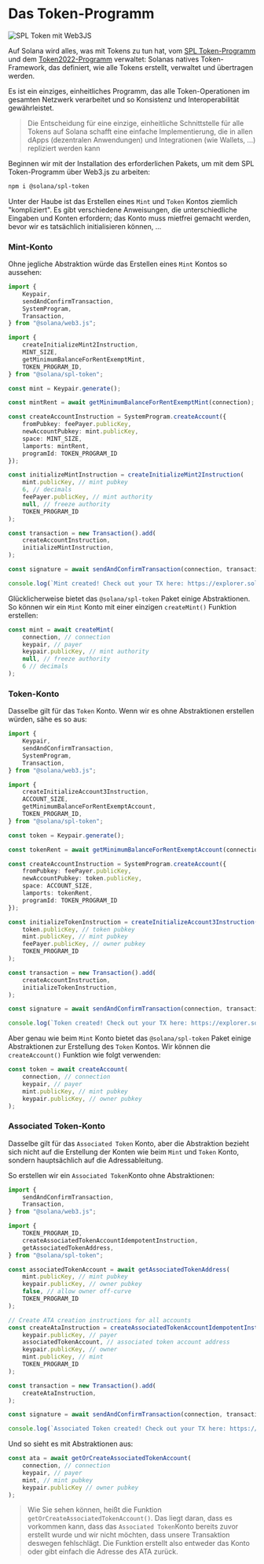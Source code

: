 
# Das Token-Programm

![SPL Token mit Web3JS](/graphics/course-banners/spl-token-with-web3js.png)

Auf Solana wird alles, was mit Tokens zu tun hat, vom [SPL Token-Programm](https://github.com/solana-program/token) und dem [Token2022-Programm](/de/courses/token-2022-program) verwaltet: Solanas natives Token-Framework, das definiert, wie alle Tokens erstellt, verwaltet und übertragen werden.

Es ist ein einziges, einheitliches Programm, das alle Token-Operationen im gesamten Netzwerk verarbeitet und so Konsistenz und Interoperabilität gewährleistet.

> Die Entscheidung für eine einzige, einheitliche Schnittstelle für alle Tokens auf Solana schafft eine einfache Implementierung, die in allen dApps (dezentralen Anwendungen) und Integrationen (wie Wallets, ...) repliziert werden kann

Beginnen wir mit der Installation des erforderlichen Pakets, um mit dem SPL Token-Programm über Web3.js zu arbeiten:

```bash
npm i @solana/spl-token
```

<ArticleSection name="Mint- und Token-Konten" id="mint-and-token-accounts" level="h2" />

Unter der Haube ist das Erstellen eines `Mint` und `Token` Kontos ziemlich "kompliziert". Es gibt verschiedene Anweisungen, die unterschiedliche Eingaben und Konten erfordern; das Konto muss mietfrei gemacht werden, bevor wir es tatsächlich initialisieren können, ...

### Mint-Konto

Ohne jegliche Abstraktion würde das Erstellen eines `Mint` Kontos so aussehen:

```ts
import {
    Keypair,
    sendAndConfirmTransaction,
    SystemProgram,
    Transaction,
} from "@solana/web3.js";

import {
    createInitializeMint2Instruction,
    MINT_SIZE,
    getMinimumBalanceForRentExemptMint,
    TOKEN_PROGRAM_ID,
} from "@solana/spl-token";

const mint = Keypair.generate();

const mintRent = await getMinimumBalanceForRentExemptMint(connection);

const createAccountInstruction = SystemProgram.createAccount({
    fromPubkey: feePayer.publicKey,
    newAccountPubkey: mint.publicKey,
    space: MINT_SIZE,
    lamports: mintRent,
    programId: TOKEN_PROGRAM_ID
});

const initializeMintInstruction = createInitializeMint2Instruction(
    mint.publicKey, // mint pubkey
    6, // decimals
    feePayer.publicKey, // mint authority
    null, // freeze authority
    TOKEN_PROGRAM_ID
);

const transaction = new Transaction().add(
    createAccountInstruction,
    initializeMintInstruction,
);

const signature = await sendAndConfirmTransaction(connection, transaction, [keypair, mint]);

console.log(`Mint created! Check out your TX here: https://explorer.solana.com/tx/${signature}?cluster=devnet`);
```

Glücklicherweise bietet das `@solana/spl-token` Paket einige Abstraktionen. So können wir ein `Mint` Konto mit einer einzigen `createMint()` Funktion erstellen:

```ts
const mint = await createMint(
    connection, // connection
    keypair, // payer
    keypair.publicKey, // mint authority
    null, // freeze authority
    6 // decimals
);
```

### Token-Konto

Dasselbe gilt für das `Token` Konto. Wenn wir es ohne Abstraktionen erstellen würden, sähe es so aus:

```ts
import {
    Keypair,
    sendAndConfirmTransaction,
    SystemProgram,
    Transaction,
} from "@solana/web3.js";

import {
    createInitializeAccount3Instruction,
    ACCOUNT_SIZE,
    getMinimumBalanceForRentExemptAccount,
    TOKEN_PROGRAM_ID,
} from "@solana/spl-token";

const token = Keypair.generate();

const tokenRent = await getMinimumBalanceForRentExemptAccount(connection);

const createAccountInstruction = SystemProgram.createAccount({
    fromPubkey: feePayer.publicKey,
    newAccountPubkey: token.publicKey,
    space: ACCOUNT_SIZE,
    lamports: tokenRent,
    programId: TOKEN_PROGRAM_ID
});

const initializeTokenInstruction = createInitializeAccount3Instruction(
    token.publicKey, // token pubkey
    mint.publicKey, // mint pubkey
    feePayer.publicKey, // owner pubkey
    TOKEN_PROGRAM_ID
);

const transaction = new Transaction().add(
    createAccountInstruction,
    initializeTokenInstruction,
);

const signature = await sendAndConfirmTransaction(connection, transaction, [keypair, token]);

console.log(`Token created! Check out your TX here: https://explorer.solana.com/tx/${signature}?cluster=devnet`);
```

Aber genau wie beim `Mint` Konto bietet das `@solana/spl-token` Paket einige Abstraktionen zur Erstellung des `Token` Kontos. Wir können die `createAccount()` Funktion wie folgt verwenden:

```ts
const token = await createAccount(
    connection, // connection
    keypair, // payer
    mint.publicKey, // mint pubkey
    keypair.publicKey, // owner pubkey
);
```

### Associated Token-Konto

Dasselbe gilt für das `Associated Token` Konto, aber die Abstraktion bezieht sich nicht auf die Erstellung der Konten wie beim `Mint` und `Token` Konto, sondern hauptsächlich auf die Adressableitung.

So erstellen wir ein `Associated Token`Konto ohne Abstraktionen:

```ts
import {
    sendAndConfirmTransaction,
    Transaction,
} from "@solana/web3.js";

import {
    TOKEN_PROGRAM_ID,
    createAssociatedTokenAccountIdempotentInstruction,
    getAssociatedTokenAddress,
} from "@solana/spl-token";

const associatedTokenAccount = await getAssociatedTokenAddress(
    mint.publicKey, // mint pubkey
    keypair.publicKey, // owner pubkey
    false, // allow owner off-curve
    TOKEN_PROGRAM_ID
);

// Create ATA creation instructions for all accounts
const createAtaInstruction = createAssociatedTokenAccountIdempotentInstruction(
    keypair.publicKey, // payer
    associatedTokenAccount, // associated token account address
    keypair.publicKey, // owner
    mint.publicKey, // mint
    TOKEN_PROGRAM_ID
);

const transaction = new Transaction().add(
    createAtaInstruction,
);

const signature = await sendAndConfirmTransaction(connection, transaction, [keypair]);

console.log(`Associated Token created! Check out your TX here: https://explorer.solana.com/tx/${signature}?cluster=devnet`);
```

Und so sieht es mit Abstraktionen aus:

```ts
const ata = await getOrCreateAssociatedTokenAccount(
    connection, // connection
    keypair, // payer
    mint, // mint pubkey
    keypair.publicKey // owner pubkey
);
```

> Wie Sie sehen können, heißt die Funktion `getOrCreateAssociatedTokenAccount()`. Das liegt daran, dass es vorkommen kann, dass das `Associated Token`Konto bereits zuvor erstellt wurde und wir nicht möchten, dass unsere Transaktion deswegen fehlschlägt. Die Funktion erstellt also entweder das Konto oder gibt einfach die Adresse des ATA zurück.